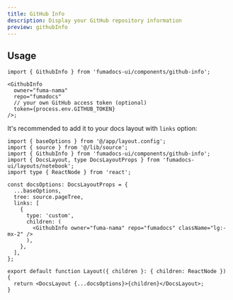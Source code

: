 ```yaml
---
title: GitHub Info
description: Display your GitHub repository information
preview: githubInfo
---
```


## Usage

```tsx
import { GithubInfo } from 'fumadocs-ui/components/github-info';

<GithubInfo
  owner="fuma-nama"
  repo="fumadocs"
  // your own GitHub access token (optional)
  token={process.env.GITHUB_TOKEN}
/>;
```

It's recommended to add it to your docs layout with `links` option:

```tsx title="app/docs/layout.tsx"
import { baseOptions } from '@/app/layout.config';
import { source } from '@/lib/source';
import { GithubInfo } from 'fumadocs-ui/components/github-info';
import { DocsLayout, type DocsLayoutProps } from 'fumadocs-ui/layouts/notebook';
import type { ReactNode } from 'react';

const docsOptions: DocsLayoutProps = {
  ...baseOptions,
  tree: source.pageTree,
  links: [
    {
      type: 'custom',
      children: (
        <GithubInfo owner="fuma-nama" repo="fumadocs" className="lg:-mx-2" />
      ),
    },
  ],
};

export default function Layout({ children }: { children: ReactNode }) {
  return <DocsLayout {...docsOptions}>{children}</DocsLayout>;
}
```
